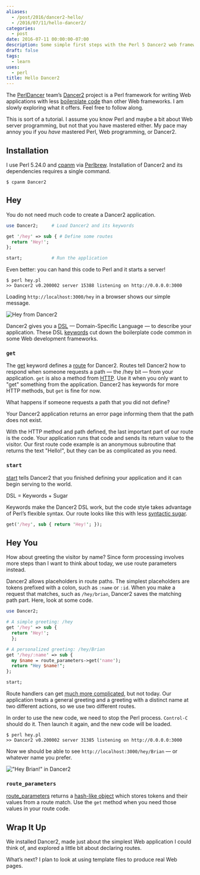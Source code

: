 ```yaml
---
aliases:
  - /post/2016/dancer2-hello/
  - /2016/07/11/hello-dancer2/
categories:
  - post
date: 2016-07-11 00:00:00-07:00
description: Some simple first steps with the Perl 5 Dancer2 web framework
draft: false
tags:
  - learn
uses:
  - perl
title: Hello Dancer2
---
```


The [PerlDancer](https://github.com/PerlDancer/) team’s
[Dancer2](https://metacpan.org/pod/Dancer2) project is a Perl framework
for writing Web applications with less [boilerplate
code](https://en.wikipedia.org/wiki/Boilerplate_code) than other Web
frameworks. I am slowly exploring what it offers. Feel free to follow
along.

This is sort of a tutorial. I assume you know Perl and maybe a bit about
Web server programming, but not that you have mastered either. My pace
may annoy you if you *have* mastered Perl, Web programming, or Dancer2.

## Installation

I use Perl 5.24.0 and [cpanm](https://metacpan.org/pod/App::cpanminus)
via [Perlbrew](http://perlbrew.pl/). Installation of Dancer2 and its
dependencies requires a single command.

```
$ cpanm Dancer2
```

## Hey

You do not need much code to create a Dancer2 application.

```perl
use Dancer2;     # Load Dancer2 and its keywords

get '/hey' => sub { # Define some routes
  return 'Hey!';
};

start;           # Run the application
```

Even better: you can hand this code to Perl and it starts a server\!

```
$ perl hey.pl
>> Dancer2 v0.200002 server 15388 listening on http://0.0.0.0:3000
```

Loading `http://localhost:3000/hey` in a browser shows our simple
message.

![Hey from Dancer2](@img/2016/dancer2-hey.png "Hey from Dancer2!")

Dancer2 gives you a
[DSL](https://en.wikipedia.org/wiki/Domain-specific_language) —
Domain-Specific Language — to describe your application. These DSL
[keywords](https://metacpan.org/pod/distribution/Dancer2/lib/Dancer2/Manual.pod#DSL-KEYWORDS)
cut down the boilerplate code common in some Web development frameworks.

### `get`

The
[get](https://metacpan.org/pod/distribution/Dancer2/lib/Dancer2/Manual.pod#get)
keyword defines a [route](https://metacpan.org/pod/Dancer2::Core::Route)
for Dancer2. Routes tell Dancer2 how to respond when someone requests a
path — the /hey bit — from your application. `get` is also a method from
[HTTP](https://en.wikipedia.org/wiki/Hypertext_Transfer_Protocol). Use
it when you only want to "get" something from the application. Dancer2
has keywords for more HTTP methods, but `get` is fine for now.

What happens if someone requests a path that you did not define?

Your Dancer2 application returns an error page informing them that the
path does not exist.

With the HTTP method and path defined, the last important part of our
route is the code. Your application runs that code and sends its return
value to the visitor. Our first route code example is an anonymous
subroutine that returns the text "Hello\!", but they can be as
complicated as you need.

### `start`

[start](https://metacpan.org/pod/distribution/Dancer2/lib/Dancer2/Manual.pod#start)
tells Dancer2 that you finished defining your application and it can
begin serving to the world.

DSL = Keywords + Sugar

Keywords make the Dancer2 DSL work, but the code style takes advantage
of Perl’s flexible syntax. Our route looks like this with less
[syntactic sugar](https://en.wikipedia.org/wiki/Syntactic_sugar).

```perl
get('/hey', sub { return 'Hey!'; });
```

## Hey You

How about greeting the visitor by name? Since form processing involves
more steps than I want to think about today, we use route parameters
instead.

Dancer2 allows placeholders in route paths. The simplest placeholders
are tokens prefixed with a colon, such as `:name` or `:id`. When you
make a request that matches, such as `/hey/brian`, Dancer2 saves the
matching path part. Here, look at some code.

```perl
use Dancer2;

# A simple greeting: /hey
get '/hey' => sub {
  return 'Hey!';
  };

# A personalized greeting: /hey/Brian
get '/hey/:name' => sub {
  my $name = route_parameters->get('name');
  return "Hey $name!";
};

start;
```

Route handlers can get [much more
complicated](https://metacpan.org/pod/distribution/Dancer2/lib/Dancer2/Manual.pod#Route-Handlers),
but not today. Our application treats a general greeting and a greeting
with a distinct name at two different actions, so we use two different
routes.

In order to use the new code, we need to stop the Perl process.
`Control-C` should do it. Then launch it again, and the new code will be
loaded.

```
$ perl hey.pl
>> Dancer2 v0.200002 server 31385 listening on http://0.0.0.0:3000
```

Now we should be able to see `http://localhost:3000/hey/Brian` — or
whatever name you prefer.

!["Hey Brian\!" in Dancer2](@img/2016/dancer2-hey-brian.png)

### `route_parameters`

[route\_parameters](https://metacpan.org/pod/distribution/Dancer2/lib/Dancer2/Manual.pod#route_parameters)
returns a [hash-like object](https://metacpan.org/pod/Hash::MultiValue)
which stores tokens and their values from a route match. Use the `get`
method when you need those values in your route code.

## Wrap It Up

We installed Dancer2, made just about the simplest Web application I
could think of, and explored a little bit about declaring routes.

What’s next? I plan to look at using template files to produce real Web
pages.
